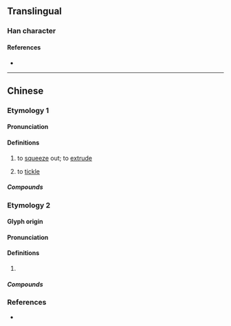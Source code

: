 {{character info/new}}
==Translingual==

===Han character===
{{Han char|rn=64|rad=手|as=15|sn=18|four=58027|canj=QHAL|ids=⿰扌節}}

====References====
* {{Han ref|kx=0461.030|dkj=12894|dj=0810.110|hdz=31981.020|uh=64F3|ud=25843|bh=E9AD|bd=59821}}

----

==Chinese==

===Etymology 1===
{{zh-forms}}
{{zh-wp|yue}}

====Pronunciation====
{{zh-pron
|c=zit1
|cat=v
}}

====Definitions====
{{zh-hanzi}}

# {{lb|zh|Cantonese}} to [[squeeze]] out; to [[extrude]]
#: {{zh-x|擳 牙膏|to squeeze out toothpaste|C}}
# {{lb|zh|Cantonese}} to [[tickle]]

=====Compounds=====
{{zh-der|怕擳|擳人|擳都唔笑|擳牙膏}}

===Etymology 2===
{{zh-forms}}

====Glyph origin====
{{Han etym}}

====Pronunciation====
{{zh-pron
|m=zhì
|c=zit3
|mc=y
|oc=y
|cat=
}}

====Definitions====
{{zh-hanzi}}

# {{rfdef|zh}}

=====Compounds=====
{{zh-der|挃擳}}

===References===
* {{R:yue:mfccd}}